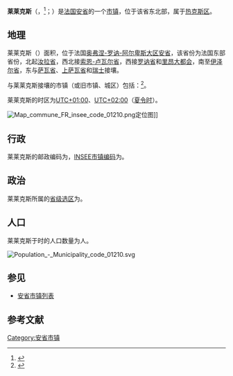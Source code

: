 {{noteTA|G1=法国地名}}
{{Infobox French commune
|name                    = 莱莱克斯
|native name             = Lélex
|arrondissement          = [[热克斯区|热克斯区]]
}}
'''莱莱克斯'''（{{lang-fr|Lélex}}，{{IPA-fr|lelɛks}}<ref>{{Citation|title=Eté 2020 : un village vacances à l'heure du Covid - Lélex (Ain)|url=https://www.youtube.com/watch?v=1v4T27oDQRk&t=3s|accessdate=2022-02-20}}</ref>；{{lang-frp|Le Lèc}}）是[[法国|法国]][[安省_(法國)|安省]]的一个[[市镇_(法国)|市镇]]，位于该省东北部，属于[[热克斯区|热克斯区]]。

== 地理 ==
莱莱克斯（{{wikidata|property|linked|P625}}）面积{{wikidata|properties|P2046}}，位于法国[[奥弗涅-罗讷-阿尔卑斯大区|奥弗涅-罗讷-阿尔卑斯大区]][[安省_(法國)|安省]]，该省份为法国东部省份，北起[[汝拉省|汝拉省]]，西北接[[索恩-卢瓦尔省|索恩-卢瓦尔省]]，西接[[罗讷省|罗讷省]]和[[里昂大都会|里昂大都会]]，南至[[伊泽尔省|伊泽尔省]]，东与[[萨瓦省|萨瓦省]]、[[上萨瓦省|上萨瓦省]]和[[瑞士|瑞士]]接壤。

与莱莱克斯接壤的市镇（或旧市镇、城区）包括：{{Wikidata|properties|linked|P47}}<ref name="geo">{{Cite web|url=https://www.geoportail.gouv.fr/carte|title=Carte|accessdate=2020-03-22|author=Géoportail|language=fr|publisher=Géoportail|archive-date=2017-01-29|archive-url=https://web.archive.org/web/20170129154129/https://www.geoportail.gouv.fr/carte/|dead-url=no}}</ref>。

莱莱克斯的时区为[[UTC+01:00|UTC+01:00]]、[[UTC+02:00|UTC+02:00]]（[[夏时制|夏令时]]）。

[[File:Map_commune_FR_insee_code_01210.png|thumb]]定位图]]{{Clear|left}}
== 行政 ==
莱莱克斯的邮政编码为{{wikidata|properties|P281}}，[[法国国家统计与经济研究所|INSEE市镇编码]]为{{wikidata|properties|P374}}。

== 政治 ==
莱莱克斯所属的[[縣_(法國)|省级选区]]为{{WikidataLink|{{wikidata|properties|raw|best||P7938}}}}。

== 人口 ==
莱莱克斯于{{wikidata|qualifier|P1082|P585}}时的人口数量为{{wikidata|property|raw|P1082}}人。

[[File:Population_-_Municipality_code_01210.svg|thumb]]{{Clear|left}}
== 参见 ==
*[[安省市镇列表|安省市镇列表]]

== 参考文献 ==
{{reflist}}

{{安省市鎮}}
[[Category:安省市镇|Category:安省市镇]]